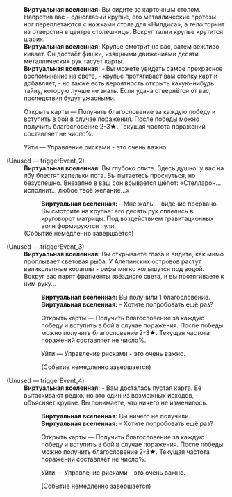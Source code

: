 {{Диалог Начало}}
:'''Виртуальная вселенная:''' Вы сидите за карточным столом. Напротив вас - одноглазый крупье, его металлические протезы ног переплетаются с ножками стола для «Нилдиса», а тело торчит из отверстия в центре столешницы. Вокруг талии крупье крутится шарик.
:'''Виртуальная вселенная:''' Крупье смотрит на вас, затем вежливо кивает. Он достаёт фишки, изящными движениями десяти металлических рук тасует карты.
:'''Виртуальная вселенная:''' - Вы можете увидеть самое прекрасное воспоминание на свете, - крупье протягивает вам стопку карт и добавляет, - но также есть вероятность открыть какую-нибудь тайну, которую лучше не знать. Если удача отвернётся от вас, последствия будут ужасными.
:{{Диалог|Звезда}} Открыть карты &mdash; Получить благословение за каждую победу и вступить в бой в случае поражения. После победы можно получить благословение 2-3★. Текущая частота поражений составляет не&nbsp;число%.
:{{Диалог|Звезда}} Уйти &mdash; Управление рисками - это очень важно.

;(Unused &mdash; triggerEvent_2)
:'''Виртуальная вселенная:''' Вы глубоко спите. Здесь душно: у вас на лбу блестят капельки пота. Вы пытаетесь проснуться, но безуспешно. Внезапно в ваш сон врывается шёпот: «Стелларон... исполнит... любое твоё желание...»
::'''Виртуальная вселенная:''' - Мне жаль, - видение прервано. Вы смотрите на крупье: его десять рук сплелись в круговорот матрицы. Под воздействием гравитационных волн формируются пули.
:;(Событие немедленно завершается)

;(Unused &mdash; triggerEvent_3)
:'''Виртуальная вселенная:''' Вы открываете глаза и видите, как мимо проплывает световая рыба. У Алепинских островов растут великолепные кораллы - рифы мягко колышутся под водой. Вокруг вас парят фрагменты звёздного света, и вы протягиваете к ним руку...
::'''Виртуальная вселенная:''' Вы получили 1 благословение.
::'''Виртуальная вселенная:''' - Хотите попробовать ещё раз?
::{{Диалог|Звезда}} Открыть карты &mdash; Получить благословение за каждую победу и вступить в бой в случае поражения. После победы можно получить благословение 2-3★. Текущая частота поражений составляет не&nbsp;число%.
::{{Диалог|Звезда}} Уйти &mdash; Управление рисками - это очень важно.
::;(Событие немедленно завершается)

;(Unused &mdash; triggerEvent_4)
:'''Виртуальная вселенная:''' - Вам досталась пустая карта. Её вытаскивают редко, но это один из возможных исходов, - объясняет крупье. Вы понимаете, что ничего не изменилось.
::'''Виртуальная вселенная:''' Вы ничего не получили.
::'''Виртуальная вселенная:''' - Хотите попробовать ещё раз?
::{{Диалог|Звезда}} Открыть карты &mdash; Получить благословение за каждую победу и вступить в бой в случае поражения. После победы можно получить благословение 2-3★. Текущая частота поражений составляет не&nbsp;число%.
::{{Диалог|Звезда}} Уйти &mdash; Управление рисками - это очень важно.
::;(Событие немедленно завершается)
{{Диалог Конец}}